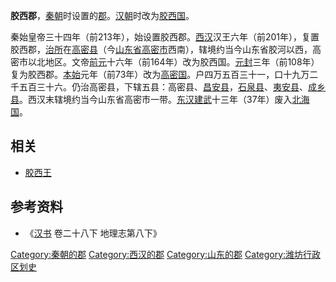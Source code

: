 '''胶西郡'''，[[秦朝|秦朝]]时设置的[[郡|郡]]。[[汉朝|汉朝]]时改为[[胶西国|胶西国]]。

秦始皇帝三十四年（前213年），始设置胶西郡。[[西汉|西汉]]汉王六年（前201年），复置胶西郡，[[治所|治所]]在[[高密县|高密县]]（今[[山东省|山东省]][[高密市|高密市]]西南），辖境约当今山东省胶河以西，高密市以北地区。文帝[[前元|前元]]十六年（前164年）改为胶西国。[[元封_(西汉)|元封]]三年（前108年）复为胶西郡。[[本始|本始]]元年（前73年）改为[[高密国|高密国]]。户四万五百三十一，口十九万二千五百三十六。仍治高密县，下辖五县：高密县、[[昌安县|昌安县]]，[[石泉县_(西汉)|石泉县]]、[[夷安县|夷安县]]、[[成乡县|成乡县]]。西汉末辖境约当今山东省高密市一带。[[东汉|东汉]][[建武_(东汉)|建武]]十三年（37年）废入[[北海国|北海国]]。

== 相关 ==

*[[胶西王|胶西王]]

== 参考资料 ==
*《[[汉书|汉书]] 卷二十八下 地理志第八下》
{{秦朝行政區劃|nocat}}
{{西汉行政区划|nocat}}
{{山东行政区划小作品}}
{{DEFAULTSORT:J}}
[[Category:秦朝的郡|Category:秦朝的郡]]
[[Category:西汉的郡|Category:西汉的郡]]
[[Category:山东的郡|Category:山东的郡]]
[[Category:潍坊行政区划史|Category:潍坊行政区划史]]